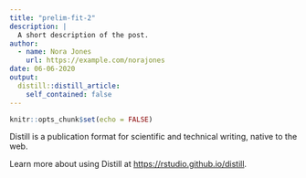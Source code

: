 ```yaml
---
title: "prelim-fit-2"
description: |
  A short description of the post.
author:
  - name: Nora Jones
    url: https://example.com/norajones
date: 06-06-2020
output:
  distill::distill_article:
    self_contained: false
---
```


```r
knitr::opts_chunk$set(echo = FALSE)
```

Distill is a publication format for scientific and technical writing, native to the web.

Learn more about using Distill at <https://rstudio.github.io/distill>.

